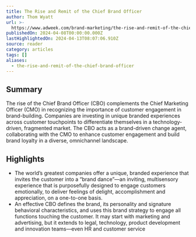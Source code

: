 ```yaml
---
title: The Rise and Remit of the Chief Brand Officer
author: Thom Wyatt
url: >-
  https://www.adweek.com/brand-marketing/the-rise-and-remit-of-the-chief-brand-officer/
publishedOn: 2024-04-08T00:00:00.000Z
lastHighlightedOn: 2024-04-13T08:07:06.910Z
source: reader
category: articles
tags: []
aliases:
  - the-rise-and-remit-of-the-chief-brand-officer
---
```

## Summary

The rise of the Chief Brand Officer (CBO) complements the Chief Marketing Officer (CMO) in recognizing the importance of customer engagement in brand-building. Companies are investing in unique branded experiences across customer touchpoints to differentiate themselves in a technology-driven, fragmented market. The CBO acts as a brand-driven change agent, collaborating with the CMO to enhance customer engagement and build brand loyalty in a diverse, omnichannel landscape.

## Highlights
- The world’s greatest companies offer a unique, branded experience that invites the customer into a “brand dance”—an inviting, multisensory experience that is purposefully designed to engage customers emotionally, to deliver feelings of delight, accomplishment and appreciation, on a one-to-one basis.
- An effective CBO defines the brand, its personality and signature behavioral characteristics, and uses this brand strategy to engage all functions touching the customer. It may start with marketing and advertising, but it extends to legal, technology, product development and innovation teams—even HR and customer service

